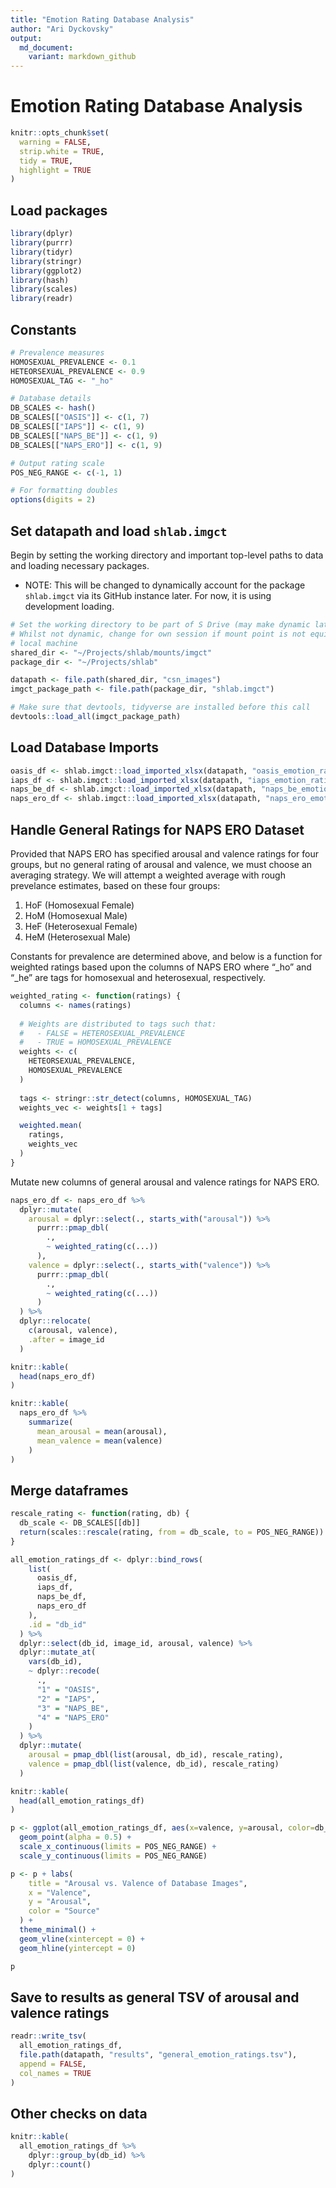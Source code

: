 ```yaml
---
title: "Emotion Rating Database Analysis"
author: "Ari Dyckovsky"
output:
  md_document:
    variant: markdown_github
---
```


# Emotion Rating Database Analysis

```r
knitr::opts_chunk$set(
  warning = FALSE,
  strip.white = TRUE,
  tidy = TRUE,
  highlight = TRUE
)
```

## Load packages

```r
library(dplyr)
library(purrr)
library(tidyr)
library(stringr)
library(ggplot2)
library(hash)
library(scales)
library(readr)
```

## Constants

```r
# Prevalence measures
HOMOSEXUAL_PREVALENCE <- 0.1
HETEORSEXUAL_PREVALENCE <- 0.9
HOMOSEXUAL_TAG <- "_ho"

# Database details
DB_SCALES <- hash()
DB_SCALES[["OASIS"]] <- c(1, 7)
DB_SCALES[["IAPS"]] <- c(1, 9)
DB_SCALES[["NAPS_BE"]] <- c(1, 9)
DB_SCALES[["NAPS_ERO"]] <- c(1, 9)

# Output rating scale
POS_NEG_RANGE <- c(-1, 1)

# For formatting doubles
options(digits = 2)
```

## Set datapath and load `shlab.imgct`

Begin by setting the working directory and important top-level paths to data and 
loading necessary packages.

- NOTE: This will be changed to dynamically account for the package `shlab.imgct` via
  its GitHub instance later. For now, it is using development loading.

```r
# Set the working directory to be part of S Drive (may make dynamic later?)
# Whilst not dynamic, change for own session if mount point is not equivalent on
# local machine
shared_dir <- "~/Projects/shlab/mounts/imgct"
package_dir <- "~/Projects/shlab"

datapath <- file.path(shared_dir, "csn_images")
imgct_package_path <- file.path(package_dir, "shlab.imgct")

# Make sure that devtools, tidyverse are installed before this call
devtools::load_all(imgct_package_path)
```

## Load Database Imports

```r
oasis_df <- shlab.imgct::load_imported_xlsx(datapath, "oasis_emotion_ratings")
iaps_df <- shlab.imgct::load_imported_xlsx(datapath, "iaps_emotion_ratings")
naps_be_df <- shlab.imgct::load_imported_xlsx(datapath, "naps_be_emotion_ratings")
naps_ero_df <- shlab.imgct::load_imported_xlsx(datapath, "naps_ero_emotion_ratings")
```

## Handle General Ratings for NAPS ERO Dataset

Provided that NAPS ERO has specified arousal and valence ratings for four groups, but no general rating of arousal and valence, we must choose an averaging strategy. We will attempt a weighted average with rough prevelance estimates, based on these four groups:

1. HoF (Homosexual Female)
2. HoM (Homosexual Male)
3. HeF (Heterosexual Female)
4. HeM (Heterosexual Male)

Constants for prevalence are determined above, and below is a function for weighted ratings based upon the columns of NAPS ERO where "_ho" and "_he" are tags for homosexual and heterosexual, respectively.

```r
weighted_rating <- function(ratings) {
  columns <- names(ratings)
  
  # Weights are distributed to tags such that:
  #   - FALSE = HETEROSEXUAL_PREVALENCE
  #   - TRUE = HOMOSEXUAL_PREVALENCE
  weights <- c(
    HETEORSEXUAL_PREVALENCE,
    HOMOSEXUAL_PREVALENCE
  )
  
  tags <- stringr::str_detect(columns, HOMOSEXUAL_TAG)
  weights_vec <- weights[1 + tags]

  weighted.mean(
    ratings,
    weights_vec
  )
}
```

Mutate new columns of general arousal and valence ratings for NAPS ERO.

```r
naps_ero_df <- naps_ero_df %>%
  dplyr::mutate(
    arousal = dplyr::select(., starts_with("arousal")) %>%
      purrr::pmap_dbl(
        .,
        ~ weighted_rating(c(...))
      ),
    valence = dplyr::select(., starts_with("valence")) %>%
      purrr::pmap_dbl(
        .,
        ~ weighted_rating(c(...))
      )
  ) %>%
  dplyr::relocate(
    c(arousal, valence),
    .after = image_id
  )

knitr::kable(
  head(naps_ero_df)
)
```

```r
knitr::kable(
  naps_ero_df %>% 
    summarize(
      mean_arousal = mean(arousal),
      mean_valence = mean(valence)
    )
)
```

## Merge dataframes

```r
rescale_rating <- function(rating, db) {
  db_scale <- DB_SCALES[[db]]
  return(scales::rescale(rating, from = db_scale, to = POS_NEG_RANGE))
}

all_emotion_ratings_df <- dplyr::bind_rows(
    list(
      oasis_df,
      iaps_df,
      naps_be_df,
      naps_ero_df
    ),
    .id = "db_id"
  ) %>%
  dplyr::select(db_id, image_id, arousal, valence) %>%
  dplyr::mutate_at(
    vars(db_id),
    ~ dplyr::recode(
      .,
      "1" = "OASIS",
      "2" = "IAPS",
      "3" = "NAPS_BE",
      "4" = "NAPS_ERO"
    )
  ) %>%
  dplyr::mutate(
    arousal = pmap_dbl(list(arousal, db_id), rescale_rating),
    valence = pmap_dbl(list(valence, db_id), rescale_rating)
  )

knitr::kable(
  head(all_emotion_ratings_df)
)
```

```r
p <- ggplot(all_emotion_ratings_df, aes(x=valence, y=arousal, color=db_id)) +
  geom_point(alpha = 0.5) +
  scale_x_continuous(limits = POS_NEG_RANGE) +
  scale_y_continuous(limits = POS_NEG_RANGE)

p <- p + labs(
    title = "Arousal vs. Valence of Database Images",
    x = "Valence",
    y = "Arousal",
    color = "Source"
  ) +
  theme_minimal() +
  geom_vline(xintercept = 0) +
  geom_hline(yintercept = 0)

p
```

## Save to results as general TSV of arousal and valence ratings

```r
readr::write_tsv(
  all_emotion_ratings_df,
  file.path(datapath, "results", "general_emotion_ratings.tsv"),
  append = FALSE,
  col_names = TRUE
)
```

## Other checks on data

```r
knitr::kable(
  all_emotion_ratings_df %>%
    dplyr::group_by(db_id) %>%
    dplyr::count()
)
```

